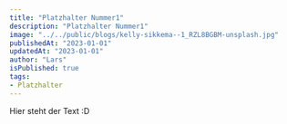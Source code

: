 ---
title: "Platzhalter Nummer1"
description: "Platzhalter Nummer1"
image: "../../public/blogs/kelly-sikkema--1_RZL8BGBM-unsplash.jpg"
publishedAt: "2023-01-01"
updatedAt: "2023-01-01"
author: "Lars"
isPublished: true
tags:
- Platzhalter
---

Hier steht der Text :D